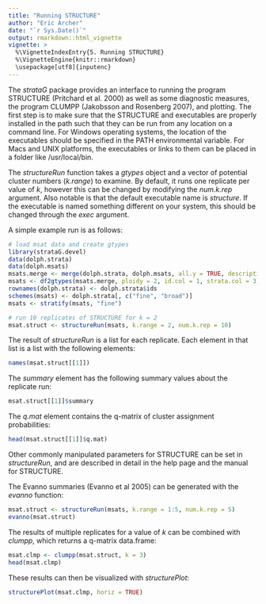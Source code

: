 ```yaml
---
title: "Running STRUCTURE"
author: "Eric Archer"
date: "`r Sys.Date()`"
output: rmarkdown::html_vignette
vignette: >
  %\VignetteIndexEntry{5. Running STRUCTURE}
  %\VignetteEngine{knitr::rmarkdown}
  \usepackage[utf8]{inputenc}
---
```

The _strataG_ package provides an interface to running the program STRUCTURE (Pritchard et al. 2000) as well as some diagnostic measures, the program CLUMPP (Jakobsson and Rosenberg 2007), and plotting. The first step is to make sure that the STRUCTURE and executables are properly installed in the path such that they can be run from any location on a command line. For Windows operating systems, the location of the executables should be specified in the PATH environmental variable. For Macs and UNIX platforms, the executables or links to them can be placed in a folder like /usr/local/bin.

The _structureRun_ function takes a _gtypes_ object and a vector of potential cluster numbers (_k.range_) to examine. By default, it runs one replicate per value of _k_, however this can be changed by modifying the _num.k.rep_ argument. Also notable is that the default executable name is _structure_. If the executable is named something different on your system, this should be changed through the _exec_ argument.

A simple example run is as follows:
```r
# load msat data and create gtypes
library(strataG.devel)
data(dolph.strata)
data(dolph.msats)
msats.merge <- merge(dolph.strata, dolph.msats, all.y = TRUE, description = date())
msats <- df2gtypes(msats.merge, ploidy = 2, id.col = 1, strata.col = 3, loc.col = 5)
rownames(dolph.strata) <- dolph.strata$ids
schemes(msats) <- dolph.strata[, c("fine", "broad")]
msats <- stratify(msats, "fine")

# run 10 replicates of STRUCTURE for k = 2
msat.struct <- structureRun(msats, k.range = 2, num.k.rep = 10)
```

The result of _structureRun_ is a list for each replicate. Each element in that list is a list with the following elements:
```r
names(msat.struct[[1]])
```

The _summary_ element has the following summary values about the replicate run:
```r
msat.struct[[1]]$summary
```

The _q.mat_ element contains the q-matrix of cluster assignment probabilities:
```r
head(msat.struct[[1]]$q.mat)
```

Other commonly manipulated parameters for STRUCTURE can be set in _structureRun_, and are described in detail in the help page and the manual for STRUCTURE.

The Evanno summaries (Evanno et al 2005) can be generated with the _evanno_ function:
```r
msat.struct <- structureRun(msats, k.range = 1:5, num.k.rep = 5)
evanno(msat.struct)
```

The results of multiple replicates for a value of _k_ can be combined with _clumpp_, which returns a q-matrix data.frame:
```r
msat.clmp <- clumpp(msat.struct, k = 3)
head(msat.clmp)
```

These results can then be visualized with _structurePlot_:
```r
structurePlot(msat.clmp, horiz = TRUE)
```